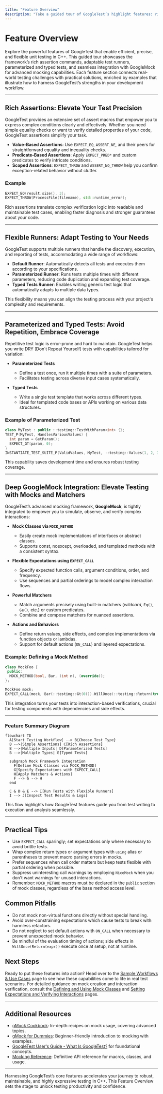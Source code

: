 ```yaml
---
title: "Feature Overview"
description: "Take a guided tour of GoogleTest’s highlight features: rich assertions, flexible runners, parameterized and typed tests, and deep integration with GoogleMock for mocking and matchers. Each feature is introduced with real-world motivation and relevant examples."
---
```


# Feature Overview

Explore the powerful features of GoogleTest that enable efficient, precise, and flexible unit testing in C++. This guided tour showcases the framework’s rich assertion commands, adaptable test runners, parameterized and typed tests, and seamless integration with GoogleMock for advanced mocking capabilities. Each feature section connects real-world testing challenges with practical solutions, enriched by examples that illustrate how to harness GoogleTest’s strengths in your development workflow.

---

## Rich Assertions: Elevate Your Test Precision

GoogleTest provides an extensive set of assert macros that empower you to express complex conditions clearly and effectively. Whether you need simple equality checks or want to verify detailed properties of your code, GoogleTest assertions simplify your task.

- **Value-Based Assertions**: Use `EXPECT_EQ`, `ASSERT_NE`, and their peers for straightforward equality and inequality checks.
- **Predicate-Based Assertions**: Apply `EXPECT_PRED*` and custom predicates to verify intricate conditions.
- **Scoped Assertions**: `EXPECT_THROW` and `ASSERT_NO_THROW` help you confirm exception-related behavior without clutter.

### Example

```cpp
EXPECT_EQ(result.size(), 3);
EXPECT_THROW(ProcessFile(filename), std::runtime_error);
```

Rich assertions translate complex verification logic into readable and maintainable test cases, enabling faster diagnosis and stronger guarantees about your code.

---

## Flexible Runners: Adapt Testing to Your Needs

GoogleTest supports multiple runners that handle the discovery, execution, and reporting of tests, accommodating a wide range of workflows:

- **Default Runner**: Automatically detects all tests and executes them according to your specifications.
- **Parameterized Runner**: Runs tests multiple times with different parameters, reducing code duplication and expanding test coverage.
- **Typed Tests Runner**: Enables writing generic test logic that automatically adapts to multiple data types.

This flexibility means you can align the testing process with your project's complexity and requirements.

---

## Parameterized and Typed Tests: Avoid Repetition, Embrace Coverage

Repetitive test logic is error-prone and hard to maintain. GoogleTest helps you write DRY (Don't Repeat Yourself) tests with capabilities tailored for variation:

- **Parameterized Tests**
  - Define a test once, run it multiple times with a suite of parameters.
  - Facilitates testing across diverse input cases systematically.

- **Typed Tests**
  - Write a single test template that works across different types.
  - Ideal for templated code bases or APIs working on various data structures.

### Example of Parameterized Test

```cpp
class MyTest : public ::testing::TestWithParam<int> {};
TEST_P(MyTest, HandlesVariousValues) {
  int param = GetParam();
  EXPECT_GT(param, 0);
}
INSTANTIATE_TEST_SUITE_P(ValidValues, MyTest, ::testing::Values(1, 2, 3));
```

This capability saves development time and ensures robust testing coverage.

---

## Deep GoogleMock Integration: Elevate Testing with Mocks and Matchers

GoogleTest’s advanced mocking framework, **GoogleMock**, is tightly integrated to empower you to simulate, observe, and verify complex interactions:

- **Mock Classes via `MOCK_METHOD`**
  - Easily create mock implementations of interfaces or abstract classes.
  - Supports const, noexcept, overloaded, and templated methods with a consistent syntax.

- **Flexible Expectations using `EXPECT_CALL`**
  - Specify expected function calls, argument conditions, order, and frequency.
  - Use sequences and partial orderings to model complex interaction flows.

- **Powerful Matchers**
  - Match arguments precisely using built-in matchers (_wildcard_, `Eq()`, `Ge()`, etc.) or custom predicates.
  - Combine and compose matchers for nuanced assertions.

- **Actions and Behaviors**
  - Define return values, side effects, and complex implementations via function objects or lambdas.
  - Support for default actions (`ON_CALL`) and layered expectations.

### Example: Defining a Mock Method

```cpp
class MockFoo {
 public:
  MOCK_METHOD(bool, Bar, (int n), (override));
};

MockFoo mock;
EXPECT_CALL(mock, Bar(::testing::Gt(0))).WillOnce(::testing::Return(true));
```

This integration turns your tests into interaction-based verifications, crucial for testing components with dependencies and side effects.

---

### Feature Summary Diagram

```mermaid
flowchart TD
  A[Start Testing Workflow] --> B{Choose Test Type}
  B -->|Simple Assertions| C[Rich Assertions]
  B -->|Multiple Inputs| D[Parameterized Tests]
  B -->|Multiple Types| E[Typed Tests]

  subgraph Mock Framework Integration
    F[Define Mock Classes via MOCK_METHOD]
    G[Specify Expectations with EXPECT_CALL]
    H[Apply Matchers & Actions]
    F --> G --> H
  end

  C & D & E --> I[Run Tests with Flexible Runners]
  I --> J[Inspect Test Results & Logs]
```

This flow highlights how GoogleTest features guide you from test writing to execution and analysis seamlessly.

---

## Practical Tips

- Use `EXPECT_CALL` sparingly; set expectations only where necessary to avoid brittle tests.
- Wrap complex return types or argument types with `using` alias or parentheses to prevent macro parsing errors in mocks.
- Prefer sequences when call order matters but keep tests flexible with partial ordering when possible.
- Suppress uninteresting call warnings by employing `NiceMock` when you don't want warnings for unused interactions.
- Remember: `MOCK_METHOD` macros must be declared in the `public` section of mock classes, regardless of the base method access level.

## Common Pitfalls

- Do not mock non-virtual functions directly without special handling.
- Avoid over-constraining expectations which cause tests to break with harmless refactors.
- Do not neglect to set default actions with `ON_CALL` when necessary to prevent unexpected mock behavior.
- Be mindful of the evaluation timing of actions; side effects in `WillOnce(Return(expr))` execute once at setup, not at runtime.

## Next Steps

Ready to put these features into action? Head over to the [Sample Workflows & Use Cases](/overview/quick-tour-features-usecases/sample-workflows) page to see how these capabilities come to life in real test scenarios. For detailed guidance on mock creation and interaction verification, consult the [Defining and Using Mock Classes](/guides/mocking-in-action/defining-mocks) and [Setting Expectations and Verifying Interactions](/guides/mocking-in-action/setting-expectations) pages.

---

## Additional Resources

- [gMock Cookbook](https://google.github.io/googletest/gmock_cook_book.html): In-depth recipes on mock usage, covering advanced topics.
- [gMock for Dummies](https://google.github.io/googletest/gmock_for_dummies.html): Beginner-friendly introduction to mocking with examples.
- [GoogleTest User's Guide - What Is GoogleTest?](/overview/introduction-core-value/what-is-googletest) for foundational concepts.
- [Mocking Reference](reference/mocking.md): Definitive API reference for macros, classes, and usage.

---

Harnessing GoogleTest’s core features accelerates your journey to robust, maintainable, and highly expressive testing in C++. This Feature Overview sets the stage to unlock testing productivity and confidence.
